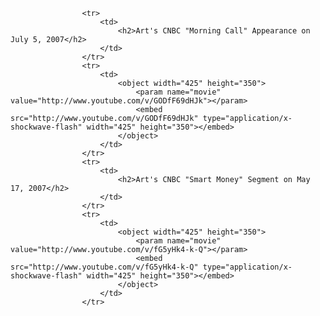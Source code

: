                    <tr>
                        <td>
                            <h2>Art's CNBC "Morning Call" Appearance on July 5, 2007</h2>
                        </td>
                    </tr>
                    <tr>
                        <td>
                            <object width="425" height="350">
                                <param name="movie" value="http://www.youtube.com/v/GODfF69dHJk"></param>
                                <embed src="http://www.youtube.com/v/GODfF69dHJk" type="application/x-shockwave-flash" width="425" height="350"></embed>
                            </object>
                        </td>
                    </tr>
                    <tr>
                        <td>
                            <h2>Art's CNBC "Smart Money" Segment on May 17, 2007</h2>
                        </td>
                    </tr>
                    <tr>
                        <td>
                            <object width="425" height="350">
                                <param name="movie" value="http://www.youtube.com/v/fG5yHk4-k-Q"></param>
                                <embed src="http://www.youtube.com/v/fG5yHk4-k-Q" type="application/x-shockwave-flash" width="425" height="350"></embed>
                            </object>
                        </td>
                    </tr>

